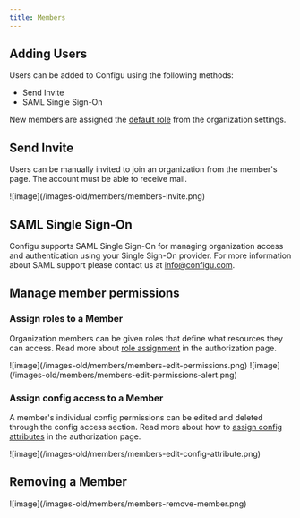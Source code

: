 ```yaml
---
title: Members
---
```


## Adding Users

Users can be added to Configu using the following methods:

- Send Invite
- SAML Single Sign-On

New members are assigned the [default role](/integrations/store/configu/authorization#default-role) from the organization settings.

## Send Invite

Users can be manually invited to join an organization from the member's page. The account must be able to receive mail.

<Frame>![image](/images-old/members/members-invite.png)</Frame>

## SAML Single Sign-On

Configu supports SAML Single Sign-On for managing organization access and authentication using your Single Sign-On provider.
For more information about SAML support please contact us at info@configu.com.

## Manage member permissions

### Assign roles to a Member

Organization members can be given roles that define what resources they can access. Read more about [role assignment](/integrations/store/configu/authorization#assign-roles) in the authorization page.

<Frame>![image](/images-old/members/members-edit-permissions.png)</Frame>

<Frame>![image](/images-old/members/members-edit-permissions-alert.png)</Frame>

### Assign config access to a Member

A member's individual config permissions can be edited and deleted through the config access section. Read more about how to [assign config attributes](/integrations/store/configu/authorization#assign-config-attribute) in the authorization page.

<Frame>![image](/images-old/members/members-edit-config-attribute.png)</Frame>

## Removing a Member

<Frame>![image](/images-old/members/members-remove-member.png)</Frame>
